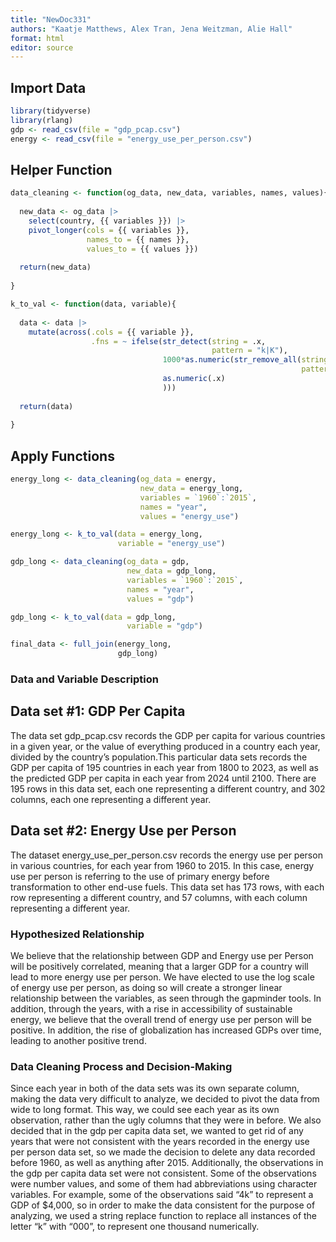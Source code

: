 ```yaml
---
title: "NewDoc331"
authors: "Kaatje Matthews, Alex Tran, Jena Weitzman, Alie Hall"
format: html
editor: source
---
```


## Import Data
```r
library(tidyverse)
library(rlang)
gdp <- read_csv(file = "gdp_pcap.csv")
energy <- read_csv(file = "energy_use_per_person.csv")
```

## Helper Function
```r

data_cleaning <- function(og_data, new_data, variables, names, values){
  
  new_data <- og_data |>
    select(country, {{ variables }}) |>
    pivot_longer(cols = {{ variables }},
                 names_to = {{ names }},
                 values_to = {{ values }})
  
  return(new_data)
  
}

k_to_val <- function(data, variable){
  
  data <- data |>
    mutate(across(.cols = {{ variable }},
                  .fns = ~ ifelse(str_detect(string = .x,
                                             pattern = "k|K"),
                                  1000*as.numeric(str_remove_all(string = .x,
                                                                 pattern = "k|K")),
                                  as.numeric(.x)
                                  )))
  
  return(data)
  
}
```


## Apply Functions
```r

energy_long <- data_cleaning(og_data = energy,
                             new_data = energy_long,
                             variables = `1960`:`2015`,
                             names = "year",
                             values = "energy_use")

energy_long <- k_to_val(data = energy_long,
                        variable = "energy_use")

gdp_long <- data_cleaning(og_data = gdp,
                          new_data = gdp_long,
                          variables = `1960`:`2015`,
                          names = "year",
                          values = "gdp")

gdp_long <- k_to_val(data = gdp_long,
                          variable = "gdp")

final_data <- full_join(energy_long,
                        gdp_long)

```

### Data and Variable Description

## Data set #1: GDP Per Capita
The data set gdp_pcap.csv records the GDP per capita for various countries in a given year, or the value of everything produced in a country each year, divided by the country's population.This particular data sets records the GDP per capita of 195 countries in each year from 1800 to 2023, as well as the predicted GDP per capita in each year from 2024 until 2100. There are 195 rows in this data set, each one representing a different country, and 302 columns, each one representing a different year.

## Data set #2: Energy Use per Person
The dataset energy_use_per_person.csv records the energy use per person in various countries, for each year from 1960 to 2015. In this case, energy use per person is referring to the use of primary energy before transformation to other end-use fuels. This data set has 173 rows, with each row representing a different country, and 57 columns, with each column representing a different year.

### Hypothesized Relationship
We believe that the relationship between GDP and Energy use per Person will be positively correlated, meaning that a larger GDP for a country will lead to more energy use per person. We have elected to use the log scale of energy use per person, as doing so will create a stronger linear relationship between the variables, as seen through the gapminder tools.
In addition, through the years, with a rise in accessibility of sustainable energy, we believe that the overall trend of energy use per person will be positive. In addition, the rise of globalization has increased GDPs over time, leading to another positive trend.

### Data Cleaning Process and Decision-Making
Since each year in both of the data sets was its own separate column, making the data very difficult to analyze, we decided to pivot the data from wide to long format. This way, we could see each year as its own observation, rather than the ugly columns that they were in before. We also decided that in the gdp per capita data set, we wanted to get rid of any years that were not consistent with the years recorded in the energy use per person data set, so we made the decision to delete any data recorded before 1960, as well as anything after 2015. Additionally, the observations in the gdp per capita data set were not consistent. Some of the observations were number values, and some of them had abbreviations using character variables. For example, some of the observations said “4k” to represent a GDP of $4,000, so in order to make the data consistent for the purpose of analyzing, we used a string replace function to replace all instances of the letter “k” with “000”, to represent one thousand numerically.
